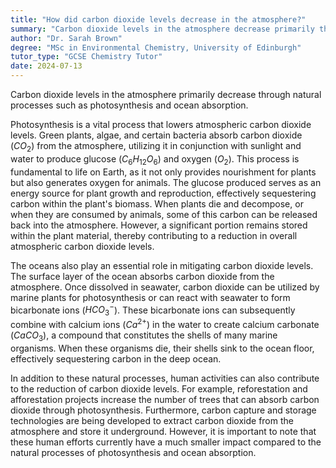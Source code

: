 ```yaml
---
title: "How did carbon dioxide levels decrease in the atmosphere?"
summary: "Carbon dioxide levels in the atmosphere decrease primarily through natural processes like photosynthesis and ocean absorption."
author: "Dr. Sarah Brown"
degree: "MSc in Environmental Chemistry, University of Edinburgh"
tutor_type: "GCSE Chemistry Tutor"
date: 2024-07-13
---
```


Carbon dioxide levels in the atmosphere primarily decrease through natural processes such as photosynthesis and ocean absorption.

Photosynthesis is a vital process that lowers atmospheric carbon dioxide levels. Green plants, algae, and certain bacteria absorb carbon dioxide ($CO_2$) from the atmosphere, utilizing it in conjunction with sunlight and water to produce glucose ($C_6H_{12}O_6$) and oxygen ($O_2$). This process is fundamental to life on Earth, as it not only provides nourishment for plants but also generates oxygen for animals. The glucose produced serves as an energy source for plant growth and reproduction, effectively sequestering carbon within the plant's biomass. When plants die and decompose, or when they are consumed by animals, some of this carbon can be released back into the atmosphere. However, a significant portion remains stored within the plant material, thereby contributing to a reduction in overall atmospheric carbon dioxide levels.

The oceans also play an essential role in mitigating carbon dioxide levels. The surface layer of the ocean absorbs carbon dioxide from the atmosphere. Once dissolved in seawater, carbon dioxide can be utilized by marine plants for photosynthesis or can react with seawater to form bicarbonate ions ($HCO_3^-$). These bicarbonate ions can subsequently combine with calcium ions ($Ca^{2+}$) in the water to create calcium carbonate ($CaCO_3$), a compound that constitutes the shells of many marine organisms. When these organisms die, their shells sink to the ocean floor, effectively sequestering carbon in the deep ocean.

In addition to these natural processes, human activities can also contribute to the reduction of carbon dioxide levels. For example, reforestation and afforestation projects increase the number of trees that can absorb carbon dioxide through photosynthesis. Furthermore, carbon capture and storage technologies are being developed to extract carbon dioxide from the atmosphere and store it underground. However, it is important to note that these human efforts currently have a much smaller impact compared to the natural processes of photosynthesis and ocean absorption.
    